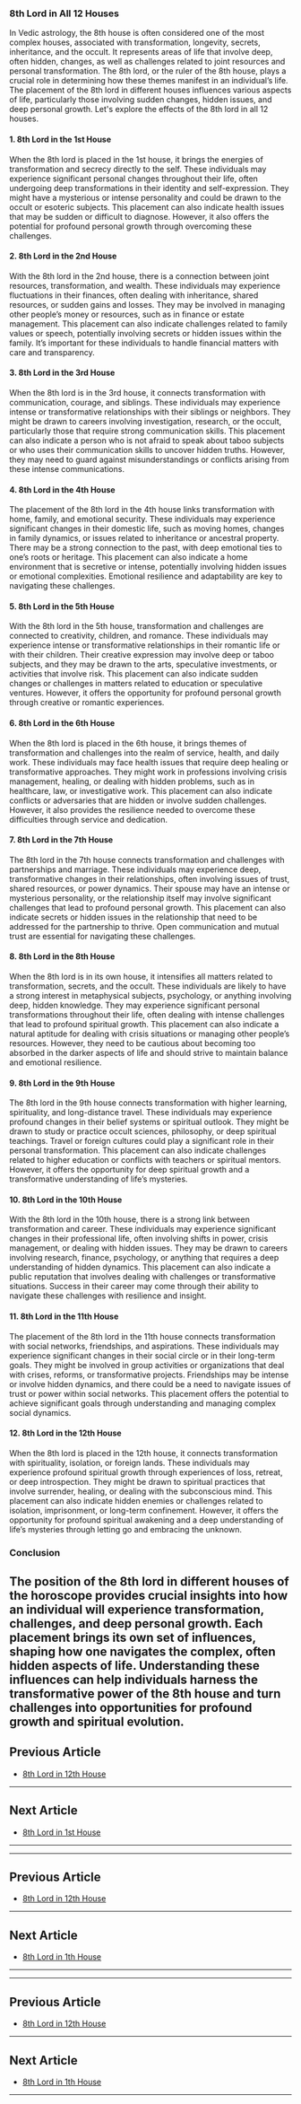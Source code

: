 ### 8th Lord in All 12 Houses

In Vedic astrology, the 8th house is often considered one of the most complex houses, associated with transformation, longevity, secrets, inheritance, and the occult. It represents areas of life that involve deep, often hidden, changes, as well as challenges related to joint resources and personal transformation. The 8th lord, or the ruler of the 8th house, plays a crucial role in determining how these themes manifest in an individual’s life. The placement of the 8th lord in different houses influences various aspects of life, particularly those involving sudden changes, hidden issues, and deep personal growth. Let's explore the effects of the 8th lord in all 12 houses.

#### 1. **8th Lord in the 1st House**
When the 8th lord is placed in the 1st house, it brings the energies of transformation and secrecy directly to the self. These individuals may experience significant personal changes throughout their life, often undergoing deep transformations in their identity and self-expression. They might have a mysterious or intense personality and could be drawn to the occult or esoteric subjects. This placement can also indicate health issues that may be sudden or difficult to diagnose. However, it also offers the potential for profound personal growth through overcoming these challenges.

#### 2. **8th Lord in the 2nd House**
With the 8th lord in the 2nd house, there is a connection between joint resources, transformation, and wealth. These individuals may experience fluctuations in their finances, often dealing with inheritance, shared resources, or sudden gains and losses. They may be involved in managing other people’s money or resources, such as in finance or estate management. This placement can also indicate challenges related to family values or speech, potentially involving secrets or hidden issues within the family. It’s important for these individuals to handle financial matters with care and transparency.

#### 3. **8th Lord in the 3rd House**
When the 8th lord is in the 3rd house, it connects transformation with communication, courage, and siblings. These individuals may experience intense or transformative relationships with their siblings or neighbors. They might be drawn to careers involving investigation, research, or the occult, particularly those that require strong communication skills. This placement can also indicate a person who is not afraid to speak about taboo subjects or who uses their communication skills to uncover hidden truths. However, they may need to guard against misunderstandings or conflicts arising from these intense communications.

#### 4. **8th Lord in the 4th House**
The placement of the 8th lord in the 4th house links transformation with home, family, and emotional security. These individuals may experience significant changes in their domestic life, such as moving homes, changes in family dynamics, or issues related to inheritance or ancestral property. There may be a strong connection to the past, with deep emotional ties to one’s roots or heritage. This placement can also indicate a home environment that is secretive or intense, potentially involving hidden issues or emotional complexities. Emotional resilience and adaptability are key to navigating these challenges.

#### 5. **8th Lord in the 5th House**
With the 8th lord in the 5th house, transformation and challenges are connected to creativity, children, and romance. These individuals may experience intense or transformative relationships in their romantic life or with their children. Their creative expression may involve deep or taboo subjects, and they may be drawn to the arts, speculative investments, or activities that involve risk. This placement can also indicate sudden changes or challenges in matters related to education or speculative ventures. However, it offers the opportunity for profound personal growth through creative or romantic experiences.

#### 6. **8th Lord in the 6th House**
When the 8th lord is placed in the 6th house, it brings themes of transformation and challenges into the realm of service, health, and daily work. These individuals may face health issues that require deep healing or transformative approaches. They might work in professions involving crisis management, healing, or dealing with hidden problems, such as in healthcare, law, or investigative work. This placement can also indicate conflicts or adversaries that are hidden or involve sudden challenges. However, it also provides the resilience needed to overcome these difficulties through service and dedication.

#### 7. **8th Lord in the 7th House**
The 8th lord in the 7th house connects transformation and challenges with partnerships and marriage. These individuals may experience deep, transformative changes in their relationships, often involving issues of trust, shared resources, or power dynamics. Their spouse may have an intense or mysterious personality, or the relationship itself may involve significant challenges that lead to profound personal growth. This placement can also indicate secrets or hidden issues in the relationship that need to be addressed for the partnership to thrive. Open communication and mutual trust are essential for navigating these challenges.

#### 8. **8th Lord in the 8th House**
When the 8th lord is in its own house, it intensifies all matters related to transformation, secrets, and the occult. These individuals are likely to have a strong interest in metaphysical subjects, psychology, or anything involving deep, hidden knowledge. They may experience significant personal transformations throughout their life, often dealing with intense challenges that lead to profound spiritual growth. This placement can also indicate a natural aptitude for dealing with crisis situations or managing other people’s resources. However, they need to be cautious about becoming too absorbed in the darker aspects of life and should strive to maintain balance and emotional resilience.

#### 9. **8th Lord in the 9th House**
The 8th lord in the 9th house connects transformation with higher learning, spirituality, and long-distance travel. These individuals may experience profound changes in their belief systems or spiritual outlook. They might be drawn to study or practice occult sciences, philosophy, or deep spiritual teachings. Travel or foreign cultures could play a significant role in their personal transformation. This placement can also indicate challenges related to higher education or conflicts with teachers or spiritual mentors. However, it offers the opportunity for deep spiritual growth and a transformative understanding of life’s mysteries.

#### 10. **8th Lord in the 10th House**
With the 8th lord in the 10th house, there is a strong link between transformation and career. These individuals may experience significant changes in their professional life, often involving shifts in power, crisis management, or dealing with hidden issues. They may be drawn to careers involving research, finance, psychology, or anything that requires a deep understanding of hidden dynamics. This placement can also indicate a public reputation that involves dealing with challenges or transformative situations. Success in their career may come through their ability to navigate these challenges with resilience and insight.

#### 11. **8th Lord in the 11th House**
The placement of the 8th lord in the 11th house connects transformation with social networks, friendships, and aspirations. These individuals may experience significant changes in their social circle or in their long-term goals. They might be involved in group activities or organizations that deal with crises, reforms, or transformative projects. Friendships may be intense or involve hidden dynamics, and there could be a need to navigate issues of trust or power within social networks. This placement offers the potential to achieve significant goals through understanding and managing complex social dynamics.

#### 12. **8th Lord in the 12th House**
When the 8th lord is placed in the 12th house, it connects transformation with spirituality, isolation, or foreign lands. These individuals may experience profound spiritual growth through experiences of loss, retreat, or deep introspection. They might be drawn to spiritual practices that involve surrender, healing, or dealing with the subconscious mind. This placement can also indicate hidden enemies or challenges related to isolation, imprisonment, or long-term confinement. However, it offers the opportunity for profound spiritual awakening and a deep understanding of life’s mysteries through letting go and embracing the unknown.

### Conclusion
The position of the 8th lord in different houses of the horoscope provides crucial insights into how an individual will experience transformation, challenges, and deep personal growth. Each placement brings its own set of influences, shaping how one navigates the complex, often hidden aspects of life. Understanding these influences can help individuals harness the transformative power of the 8th house and turn challenges into opportunities for profound growth and spiritual evolution.
---

## Previous Article
- [8th Lord in 12th House](/blogs-md/1008_8th_Lord_in_all_Houses/100812_8th_Lord_in_12th_House.md)

---

## Next Article
- [8th Lord in 1st House](/blogs-md/1008_8th_Lord_in_all_Houses/100801_8th_Lord_in_1th_House.md)

---
---

## Previous Article
- [8th Lord in 12th House](100812_8th_Lord_in_12th_House.mdx)

---

## Next Article
- [8th Lord in 1th House](100801_8th_Lord_in_1th_House.mdx)

---
---

## Previous Article
- [8th Lord in 12th House](100812_8th_Lord_in_12th_House.mdx)

---

## Next Article
- [8th Lord in 1th House](100801_8th_Lord_in_1th_House.mdx)

---
